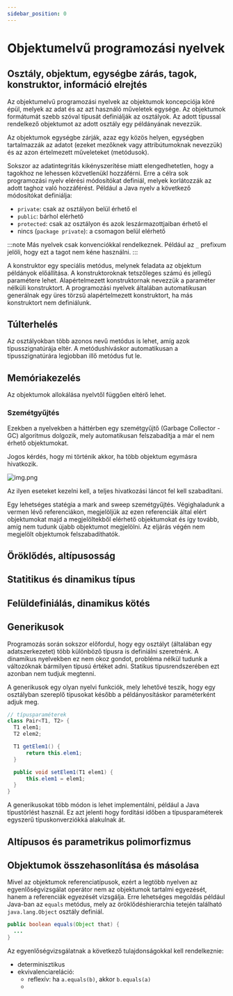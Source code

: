 ```yaml
---
sidebar_position: 0
---
```


# Objektumelvű programozási nyelvek

## Osztály, objektum, egységbe zárás, tagok, konstruktor, információ elrejtés

Az objektumelvű programozási nyelvek az objektumok koncepciója köré épül, melyek az adat és az azt használó műveletek
egysége. Az objektumok formátumát szebb szóval típusát definiálják az osztályok. Az adott típussal rendelkező objektumot
az adott osztály egy példányának nevezzük.

Az objektumok egységbe zárják, azaz egy közös helyen, egységben tartalmazzák az adatot
(ezeket mezőknek vagy attribútumoknak nevezzük) és az azon értelmezett műveleteket (metódusok).

Sokszor az adatintegritás kikényszerítése miatt elengedhetetlen, hogy a tagokhoz ne lehessen közvetlenükl hozzáférni.
Erre a célra sok programozási nyelv elérési módosítókat definiál, melyek korlátozzák az adott taghoz való hozzáférést.
Például a Java nyelv a következő módosítókat definiálja:
- `private`: csak az osztályon belül érhető el
- `public`: bárhol elérhető
- `protected`: csak az osztályon és azok leszármazottjaiban érhető el
- nincs (`package private`): a csomagon belül elérhető

:::note
Más nyelvek csak konvenciókkal rendelkeznek. Például az `_` prefixum jelöli, hogy ezt a tagot nem kéne használni.
:::

A konstruktor egy speciális metódus, melynek feladata az objektum példányok előállítása. A konstruktoroknak tetszőleges
számú és jellegű paramétere lehet. Alapértelmezett konstruktornak nevezzük a paraméter nélküli konstruktort.
A programozási nyelvek általában automatikusan generálnak egy üres törzsű alapértelmezett konstruktort, ha más
konstruktort nem definiálunk.

## Túlterhelés

Az osztályokban több azonos nevű metódus is lehet, amíg azok típusszignatúrája eltér. A metódushíváskor automatikusan
a típusszignatúrára legjobban illő metódus fut le.


## Memóriakezelés

Az objektumok allokálása nyelvtől függően eltérő lehet.

### Szemétgyűjtés

 Ezekben a nyelvekben a háttérben egy
szemétgyűjtő (Garbage Collector - GC) algoritmus dolgozik, mely automatikusan felszabadítja a már el nem érhető
objektumokat.

Jogos kérdés, hogy mi történik akkor, ha több objektum egymásra hivatkozik.

![img.png](/img/final/oop/gc.png)

Az ilyen eseteket kezelni kell, a teljes hivatkozási láncot fel kell szabadítani.

Egy lehetséges statégia a mark and sweep szemétgyűjtés. Végighaladunk a vermen lévő referenciákon, megjelöljük az ezen
referenciák által elért objektumokat majd a megjelöltekből elérhető objektumokat és így tovább, amíg nem tudunk újabb
objektumot megjelölni. Az eljárás végén nem megjelölt objektumok felszabadíthatók.


## Öröklődés, altípusosság

## Statitikus és dinamikus típus

## Felüldefiniálás, dinamikus kötés

## Generikusok

Programozás során sokszor előfordul, hogy egy osztályt (általában egy adatszerkezetet) több különböző típusra is
definiálni szeretnénk. A dinamikus nyelvekben ez nem okoz gondot, probléma nélkül tudunk a változóknak bármilyen típusú
értéket adni. Statikus típusrendszerében ezt azonban nem tudjuk megtenni.

A generikusok egy olyan nyelvi funkciók, mely lehetővé teszik, hogy egy osztályban szereplő típusokat
később a példányosításkor paraméterként adjuk meg.

```java
// típusparaméterek
class Pair<T1, T2> {
  T1 elem1;
  T2 elem2;

  T1 getElem1() {
      return this.elem1;
  }

  public void setElem1(T1 elem1) {
      this.elem1 = elem1;
  }
}
```

A generikusokat több módon is lehet implementálni, például a Java típustörlést használ. Ez azt jelenti hogy fordítási
időben a típusparaméterek egyszerű típuskonverziókká alakulnak át.

## Altípusos és parametrikus polimorfizmus


## Objektumok összehasonlítása és másolása

Mivel az objektumok referenciatípusok, ezért a legtöbb nyelven az egyenlőségvizsgálat operátor nem az objektumok
tartalmi egyezését, hanem a referenciák egyezését vizsgálja. Erre lehetséges megoldás például Java-ban az `equals`
metódus, mely az öröklődéshierarchia tetején található `java.lang.Object` osztály definiál.

```java
public boolean equals(Object that) {
  ...
}
```

Az egyenlőségvizsgálatnak a következő tulajdonságokkal kell rendelkeznie:
- determinisztikus
- ekvivalenciareláció:
  - reflexív: ha `a.equals(b)`, akkor `b.equals(a)`
  -

